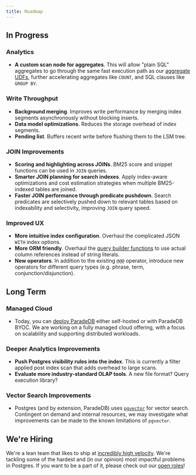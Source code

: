 ```yaml
---
title: Roadmap
---
```


## In Progress

### Analytics

- **A custom scan node for aggregates**. This will allow "plain SQL" aggregates to go through the same fast execution path as
  our [aggregate UDFs](/documentation/aggregates/tantivy), further accelerating aggregates like `COUNT`, and SQL clauses like `GROUP BY`.

### Write Throughput

- **Background merging**. Improves write performance by merging index segments asynchronously without blocking inserts.
- **Data model optimizations**. Reduces the storage overhead of index segments.
- **Pending list**. Buffers recent write before flushing them to the LSM tree.

### JOIN Improvements

- **Scoring and highlighting across JOINs**. BM25 score and snippet functions can be used in `JOIN` queries.
- **Smarter JOIN planning for search indexes**. Apply index-aware optimizations and cost estimation strategies when multiple BM25-indexed tables are joined.
- **Faster JOIN performance through predicate pushdown**. Search predicates are selectively pushed down to relevant tables based on indexability and selectivity, improving `JOIN` query speed.

### Improved UX

- **More intuitive index configuration**. Overhaul the complicated JSON `WITH` index options.
- **More ORM friendly**. Overhaul the [query builder functions](/documentation/advanced/overview) to use actual column references instead of string literals.
- **New operators**. In addition to the existing `@@@` operator, introduce new operators for different query types (e.g. phrase, term, conjunction/disjunction).

## Long Term

### Managed Cloud

- Today, you can [deploy ParadeDB](/deploy/overview) either self-hosted or with ParadeDB BYOC. We are working on a fully managed cloud offering,
  with a focus on scalability and supporting distributed workloads.

### Deeper Analytics Improvements

- **Push Postgres visibility rules into the index**. This is currently a filter applied post index scan that adds overhead to large scans.
- **Evaluate more industry-standard OLAP tools**. A new file format? Query execution library?

### Vector Search Improvements

- Postgres (and by extension, ParadeDB) uses [`pgvector`](/https://github.com/pgvector/pgvector) for vector search. Contingent on demand and internal resources, we may
  investigate what improvements can be made to the known limitations of `pgvector`.

## We're Hiring

We're a lean team that likes to ship at [incredibly high velocity](https://github.com/paradedb/paradedb/releases).
We're tackling some of the hardest and (in our opinion) most impactful problems in Postgres. If you want to be a part of it,
please check out our [open roles](https://paradedb.notion.site)!

